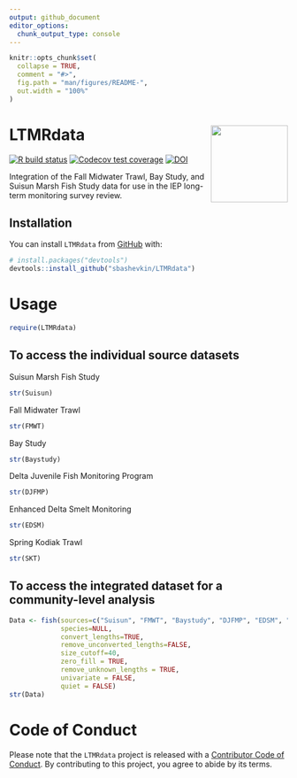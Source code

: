 ```yaml
---
output: github_document
editor_options: 
  chunk_output_type: console
---
```


<!-- README.md is generated from README.Rmd. Please edit that file -->

```r
knitr::opts_chunk$set(
  collapse = TRUE,
  comment = "#>",
  fig.path = "man/figures/README-",
  out.width = "100%"
)
```

# LTMRdata <img src='man/figures/logo.jpg' align="right" height="139" />

<!-- badges: start -->
[![R build status](https://github.com/sbashevkin/LTMRdata/workflows/R-CMD-check/badge.svg)](https://github.com/sbashevkin/LTMRdata/actions)
[![Codecov test coverage](https://codecov.io/gh/sbashevkin/LTMRdata/branch/master/graph/badge.svg)](https://codecov.io/gh/sbashevkin/LTMRdata?branch=master)
[![DOI](https://zenodo.org/badge/250588599.svg)](https://zenodo.org/badge/latestdoi/250588599)
<!-- badges: end -->

Integration of the Fall Midwater Trawl, Bay Study, and Suisun Marsh Fish Study data for use in the IEP long-term monitoring survey review.

## Installation

You can install `LTMRdata` from [GitHub](https://github.com/) with:

``` r
# install.packages("devtools")
devtools::install_github("sbashevkin/LTMRdata")
```

# Usage

```r
require(LTMRdata)
```

## To access the individual source datasets

Suisun Marsh Fish Study
```r
str(Suisun)
```

Fall Midwater Trawl
```r
str(FMWT)
```

Bay Study
```r
str(Baystudy)
```

Delta Juvenile Fish Monitoring Program
```r
str(DJFMP)
```

Enhanced Delta Smelt Monitoring
```r
str(EDSM)
```

Spring Kodiak Trawl
```r
str(SKT)
```

## To access the integrated dataset for a community-level analysis

```r
Data <- fish(sources=c("Suisun", "FMWT", "Baystudy", "DJFMP", "EDSM", "SKT"),
             species=NULL,
             convert_lengths=TRUE,
             remove_unconverted_lengths=FALSE,
             size_cutoff=40,
             zero_fill = TRUE,
             remove_unknown_lengths = TRUE,
             univariate = FALSE,
             quiet = FALSE)
str(Data)
```

# Code of Conduct

Please note that the `LTMRdata` project is released with a
[Contributor Code of Conduct](CODE_OF_CONDUCT.md).
By contributing to this project, you agree to abide by its terms.
